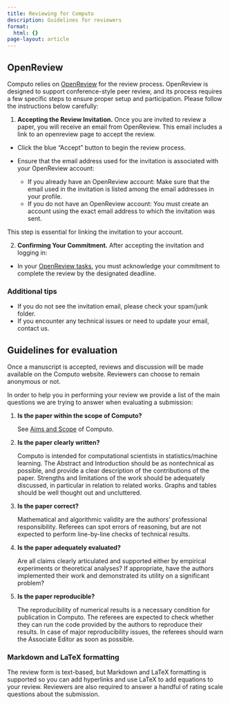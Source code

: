```yaml
---
title: Reviewing for Computo
description: Guidelines for reviewers
format:
  html: {}
page-layout: article
---
```


## OpenReview

Computo relies on  [OpenReview](https://openreview.net/group?id=Computo) for the review process. OpenReview is designed to support conference-style peer review, and its process requires a few specific steps to ensure proper setup and participation. Please follow the instructions below carefully:

1. **Accepting the Review Invitation.** Once you are invited to review a paper, you will receive an email from OpenReview. This email includes a link to an openreview page to accept the review.

- Click the blue "Accept" button to begin the review process.
- Ensure that the email address used for the invitation is associated with your OpenReview account:

    - If you already have an OpenReview account: Make sure that the email used in the invitation is listed among the email addresses in your profile.
    - If you do not have an OpenReview account: You must create an account using the exact email address to which the invitation was sent.

This step is essential for linking the invitation to your account.

2. **Confirming Your Commitment.** After accepting the invitation and logging in:

- In your [OpenReview tasks](https://openreview.net/tasks), you must acknowledge your commitment to complete the review by the designated deadline. 

::: {.callout-tip}
### Additional tips

- If you do not see the invitation email, please check your spam/junk folder.
- If you encounter any technical issues or need to update your email, contact us.
:::



## Guidelines for evaluation

::: {.callout-important}
Once a manuscript is accepted, reviews and discussion will be made available on the Computo website. Reviewers can choose to remain anonymous or
not.
:::

In order to help you in performing your review we provide a list of the main questions we are trying to answer when evaluating a submission:

1. **Is the paper within the scope of Computo?**

    See [Aims and Scope](/about) of Computo.

2. **Is the paper clearly written?**

    Computo is intended for computational scientists in statistics/machine learning. The Abstract and Introduction should be as nontechnical as possible, and provide a clear description of the contributions of the paper. Strengths and limitations of the work should be adequately discussed, in particular in relation to related works. Graphs and tables should be well thought out and uncluttered.

3. **Is the paper correct?**

    Mathematical and algorithmic validity are the authors' professional responsibility. Referees can spot errors of reasoning, but are not expected to perform line-by-line checks of technical results.

4. **Is the paper adequately evaluated?**

    Are all claims clearly articulated and supported either by empirical experiments or theoretical analyses? If appropriate, have the authors implemented their work and demonstrated its utility on a significant problem?

5. **Is the paper reproducible?**

    The reproducibility of numerical results is a necessary condition for publication in Computo. The referees are expected to check whether they can run the code provided by the authors to reproduce their results. In case of major reproducibility issues, the referees should warn the Associate Editor as soon as possible.

::: {.callout-tip}
### Markdown and LaTeX formatting

The review form is text-based, but Markdown and LaTeX formatting is supported so you can add hyperlinks and use LaTeX to add equations to your review. Reviewers are also required to answer a handful  of rating  scale questions  about the  submission.
:::


